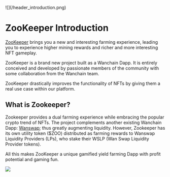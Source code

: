 
<div style={{marginBottom:20}}>
![](/header_introduction.png)
</div>

# ZooKeeper Introduction

[ZooKeeper](https://www.zookeeper.finance/) brings you a new and interesting farming experience, leading you to experience higher mining rewards and richer and more interesting NFT gameplay.

ZooKeeper is a brand new project built as a Wanchain Dapp. It is entirely conceived and developed by passionate members of the community with some collaboration from the Wanchain team.

ZooKeeper drastically improves the functionality of NFTs by giving them a real use case within our platform.


## What is Zookeeper?

Zookeeper provides a dual farming experience while embracing the popular crypto trend of NFTs. The project complements another existing Wanchain Dapp: [Wanswap](https://wanswap.finance); thus greatly augmenting liquidity. However, Zookeeper has its own utility token ($ZOO) distributed as farming rewards to Wanswap Liquidity Providers (LPs), who stake their WSLP (Wan Swap Liquidity Provider tokens). 

All this makes ZooKeeper a unique gamified yield farming Dapp with profit potential and gaming fun.

![](/footer_introduction.png)


